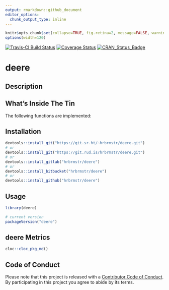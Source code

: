 ```yaml
---
output: rmarkdown::github_document
editor_options: 
  chunk_output_type: inline
---
```

```r
knitr$opts_chunk$set(collapse=TRUE, fig.retina=2, message=FALSE, warning=FALSE)
options(width=120)
```

[![Travis-CI Build Status](https://travis-ci.org/hrbrmstr/deere.svg?branch=master)](https://travis-ci.org/hrbrmstr/deere) 
[![Coverage Status](https://codecov.io/gh/hrbrmstr/deere/branch/master/graph/badge.svg)](https://codecov.io/gh/hrbrmstr/deere)
[![CRAN_Status_Badge](http://www.r-pkg.org/badges/version/deere)](https://cran.r-project.org/package=deere)

# deere

## Description

## What's Inside The Tin

The following functions are implemented:

## Installation

```r
devtools::install_git("https://git.sr.ht/~hrbrmstr/deere.git")
# or
devtools::install_git("https://git.rud.is/hrbrmstr/deere.git")
# or
devtools::install_gitlab("hrbrmstr/deere")
# or
devtools::install_bitbucket("hrbrmstr/deere")
# or
devtools::install_github("hrbrmstr/deere")
```

## Usage

```r
library(deere)

# current version
packageVersion("deere")

```

## deere Metrics

```r
cloc::cloc_pkg_md()
```

## Code of Conduct

Please note that this project is released with a [Contributor Code of Conduct](CONDUCT.md). 
By participating in this project you agree to abide by its terms.
